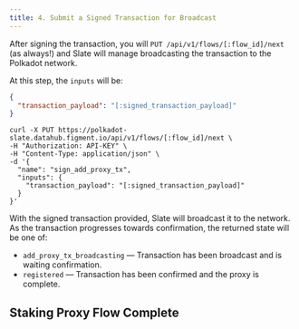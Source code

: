 ```yaml
---
title: 4. Submit a Signed Transaction for Broadcast
---
```


After signing the transaction, you will `PUT /api/v1/flows/[:flow_id]/next` (as always!) and Slate will manage broadcasting the transaction to the Polkadot network.

At this step, the `inputs` will be:

```json
{
  "transaction_payload": "[:signed_transaction_payload]"
}
```

```text
curl -X PUT https://polkadot-slate.datahub.figment.io/api/v1/flows/[:flow_id]/next \
-H "Authorization: API-KEY" \
-H "Content-Type: application/json" \
-d '{
  "name": "sign_add_proxy_tx",
  "inputs": {
    "transaction_payload": "[:signed_transaction_payload]"
  }
}'
```

With the signed transaction provided, Slate will broadcast it to the network. As the transaction progresses towards confirmation, the returned state will be one of:

- `add_proxy_tx_broadcasting` — Transaction has been broadcast and is waiting confirmation.
- `registered` — Transaction has been confirmed and the proxy is complete.

## Staking Proxy Flow Complete
